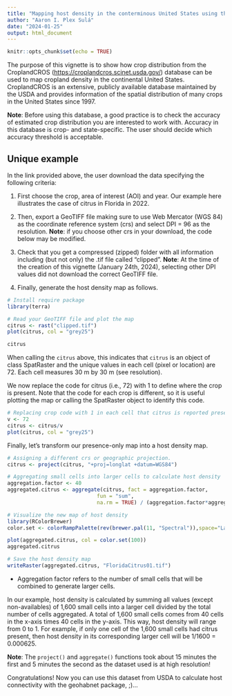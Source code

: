 ---
title: "Mapping host density in the conterminous United States using the CroplandCROS database"
author: "Aaron I. Plex Sulá"
date: "2024-01-25"
output: html_document
---

```{r setup, include=FALSE}
knitr::opts_chunk$set(echo = TRUE)
```

The purpose of this vignette is to show how crop distribution from the CroplandCROS (<https://croplandcros.scinet.usda.gov/>) database can be used to map cropland density in the continental United States. CroplandCROS is an extensive, publicly available database maintained by the USDA and provides information of the spatial distribution of many crops in the United States since 1997.

**Note**: Before using this database, a good practice is to check the accuracy of estimated crop distribution you are interested to work with. Accuracy in this database is crop- and state-specific. The user should decide which accuracy threshold is acceptable.

## Unique example

In the link provided above, the user download the data specifying the following criteria: 

1. First choose the crop, area of interest (AOI) and year. Our example here illustrates the case of citrus in Florida in 2022.

2. Then, export a GeoTIFF file making sure to use Web Mercator (WGS 84) as the coordinate reference system (crs) and select DPI = 96 as the resolution.
   **Note**: if you choose other crs in your download, the code below may be modified.
   
3. Check that you get a compressed (zipped) folder with all information including (but not only) the .tif file called "clipped".
   **Note**: At the time of the creation of this vignette (January 24th, 2024), selecting other DPI values did not download the correct GeoTIFF file. 
   
4. Finally, generate the host density map as follows.

```{r}
# Install require package
library(terra)

# Read your GeoTIFF file and plot the map
citrus <- rast("clipped.tif")
plot(citrus, col = "grey25")

citrus
```

When calling the `citrus` above, this indicates that `citrus` is an object of class SpatRaster and the unique values in each cell (pixel or location) are 72. Each cell measures 30 m by 30 m (see resolution).

We now replace the code for citrus (i.e., 72) with 1 to define where the crop is present. Note that the code for each crop is different, so it is useful plotting the map or calling the SpatRaster object to identify this code.

```{r}
# Replacing crop code with 1 in each cell that citrus is reported present
v <- 72
citrus <- citrus/v
plot(citrus, col = "grey25")
```


Finally, let's transform our presence-only map into a host density map.
```{r}
# Assigning a different crs or geographic projection.
citrus <- project(citrus, "+proj=longlat +datum=WGS84")

# Aggregating small cells into larger cells to calculate host density
aggregation.factor <- 40
aggregated.citrus <- aggregate(citrus, fact = aggregation.factor, 
                             fun = "sum", 
                             na.rm = TRUE) / (aggregation.factor*aggregation.factor)

# Visualize the new map of host density
library(RColorBrewer)
color.set <- colorRampPalette(rev(brewer.pal(11, "Spectral")),space="Lab")

plot(aggregated.citrus, col = color.set(100))
aggregated.citrus

# Save the host density map
writeRaster(aggregated.citrus, "FloridaCitrus01.tif")
```

 * Aggregation factor refers to the number of small cells that will be combined to generate larger cells.
 
  In our example, host density is calculated by summing all values (except non-availables) of 1,600 small cells into a larger cell divided by the total number of cells aggregated. A total of 1,600 small cells comes from 40 cells in the x-axis times 40 cells in the y-axis. This way, host density will range from 0 to 1. For example, if only one cell of the 1,600 small cells had citrus present, then host density in its corresponding larger cell will be 1/1600 = 0.000625.
  
  **Note**: The `project()` and `aggregate()` functions took about 15 minutes the first and 5 minutes the second as the dataset used is at high resolution!
  
  Congratulations! Now you can use this dataset from USDA to calculate host connectivity with the geohabnet package, ;)...